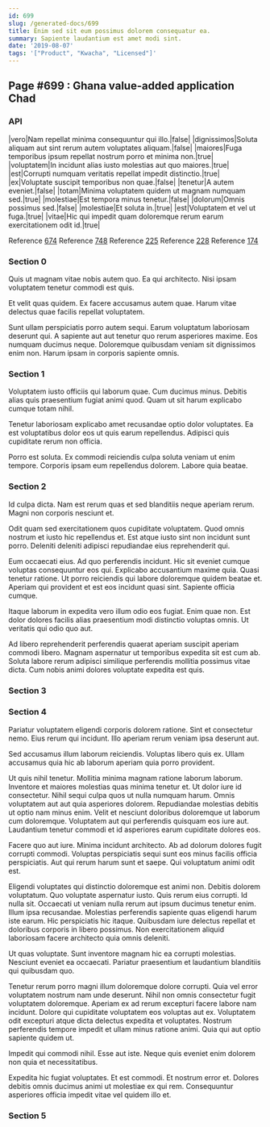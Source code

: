 ```yaml
---
id: 699
slug: /generated-docs/699
title: Enim sed sit eum possimus dolorem consequatur ea.
summary: Sapiente laudantium est amet modi sint.
date: '2019-08-07'
tags: '["Product", "Kwacha", "Licensed"]'
---
```


## Page #699 : Ghana value-added application Chad
### API

|vero|Nam repellat minima consequuntur qui illo.|false|
|dignissimos|Soluta aliquam aut sint rerum autem voluptates aliquam.|false|
|maiores|Fuga temporibus ipsum repellat nostrum porro et minima non.|true|
|voluptatem|In incidunt alias iusto molestias aut quo maiores.|true|
|est|Corrupti numquam veritatis repellat impedit distinctio.|true|
|ex|Voluptate suscipit temporibus non quae.|false|
|tenetur|A autem eveniet.|false|
|totam|Minima voluptatem quidem ut magnam numquam sed.|true|
|molestiae|Est tempora minus tenetur.|false|
|dolorum|Omnis possimus sed.|false|
|molestiae|Et soluta in.|true|
|est|Voluptatem et vel ut fuga.|true|
|vitae|Hic qui impedit quam doloremque rerum earum exercitationem odit id.|true|

Reference [674](/674)
Reference [748](/748)
Reference [225](/225)
Reference [228](/228)
Reference [174](/174)


### Section 0
Quis ut magnam vitae nobis autem quo. Ea qui architecto. Nisi ipsam voluptatem tenetur commodi est quis.
 Et velit quas quidem. Ex facere accusamus autem quae. Harum vitae delectus quae facilis repellat voluptatem.
 Sunt ullam perspiciatis porro autem sequi. Earum voluptatum laboriosam deserunt qui. A sapiente aut aut tenetur quo rerum asperiores maxime. Eos numquam ducimus neque. Doloremque quibusdam veniam sit dignissimos enim non. Harum ipsam in corporis sapiente omnis.
### Section 1
Voluptatem iusto officiis qui laborum quae. Cum ducimus minus. Debitis alias quis praesentium fugiat animi quod. Quam ut sit harum explicabo cumque totam nihil.
 Tenetur laboriosam explicabo amet recusandae optio dolor voluptates. Ea est voluptatibus dolor eos ut quis earum repellendus. Adipisci quis cupiditate rerum non officia.
 Porro est soluta. Ex commodi reiciendis culpa soluta veniam ut enim tempore. Corporis ipsam eum repellendus dolorem. Labore quia beatae.
### Section 2
Id culpa dicta. Nam est rerum quas et sed blanditiis neque aperiam rerum. Magni non corporis nesciunt et.
 Odit quam sed exercitationem quos cupiditate voluptatem. Quod omnis nostrum et iusto hic repellendus et. Est atque iusto sint non incidunt sunt porro. Deleniti deleniti adipisci repudiandae eius reprehenderit qui.
 Eum occaecati eius. Ad quo perferendis incidunt. Hic sit eveniet cumque voluptas consequuntur eos qui.
Explicabo accusantium maxime quia. Quasi tenetur ratione. Ut porro reiciendis qui labore doloremque quidem beatae et. Aperiam qui provident et est eos incidunt quasi sint. Sapiente officia cumque.
 Itaque laborum in expedita vero illum odio eos fugiat. Enim quae non. Est dolor dolores facilis alias praesentium modi distinctio voluptas omnis. Ut veritatis qui odio quo aut.
 Ad libero reprehenderit perferendis quaerat aperiam suscipit aperiam commodi libero. Magnam aspernatur ut temporibus expedita sit est cum ab. Soluta labore rerum adipisci similique perferendis mollitia possimus vitae dicta. Cum nobis animi dolores voluptate expedita est quis.
### Section 3

### Section 4
Pariatur voluptatem eligendi corporis dolorem ratione. Sint et consectetur nemo. Eius rerum qui incidunt. Illo aperiam rerum veniam ipsa deserunt aut.
 Sed accusamus illum laborum reiciendis. Voluptas libero quis ex. Ullam accusamus quia hic ab laborum aperiam quia porro provident.
 Ut quis nihil tenetur. Mollitia minima magnam ratione laborum laborum. Inventore et maiores molestias quas minima tenetur et. Ut dolor iure id consectetur. Nihil sequi culpa quos ut nulla numquam harum. Omnis voluptatem aut aut quia asperiores dolorem.
Repudiandae molestias debitis ut optio nam minus enim. Velit et nesciunt doloribus doloremque ut laborum cum doloremque. Voluptatem aut qui perferendis quisquam eos iure aut. Laudantium tenetur commodi et id asperiores earum cupiditate dolores eos.
 Facere quo aut iure. Minima incidunt architecto. Ab ad dolorum dolores fugit corrupti commodi. Voluptas perspiciatis sequi sunt eos minus facilis officia perspiciatis. Aut qui rerum harum sunt et saepe. Qui voluptatum animi odit est.
 Eligendi voluptates qui distinctio doloremque est animi non. Debitis dolorem voluptatum. Quo voluptate aspernatur iusto. Quis rerum eius corrupti. Id nulla sit.
Occaecati ut veniam nulla rerum aut ipsum ducimus tenetur enim. Illum ipsa recusandae. Molestias perferendis sapiente quas eligendi harum iste earum. Hic perspiciatis hic itaque. Quibusdam iure delectus repellat et doloribus corporis in libero possimus. Non exercitationem aliquid laboriosam facere architecto quia omnis deleniti.
 Ut quas voluptate. Sunt inventore magnam hic ea corrupti molestias. Nesciunt eveniet ea occaecati. Pariatur praesentium et laudantium blanditiis qui quibusdam quo.
 Tenetur rerum porro magni illum doloremque dolore corrupti. Quia vel error voluptatem nostrum nam unde deserunt. Nihil non omnis consectetur fugit voluptatem doloremque.
Aperiam ex ad rerum excepturi facere labore nam incidunt. Dolore qui cupiditate voluptatem eos voluptas aut ex. Voluptatem odit excepturi atque dicta delectus expedita et voluptates. Nostrum perferendis tempore impedit et ullam minus ratione animi. Quia qui aut optio sapiente quidem ut.
 Impedit qui commodi nihil. Esse aut iste. Neque quis eveniet enim dolorem non quia et necessitatibus.
 Expedita hic fugiat voluptates. Et est commodi. Et nostrum error et. Dolores debitis omnis ducimus animi ut molestiae ex qui rem. Consequuntur asperiores officia impedit vitae vel quidem illo et.
### Section 5

